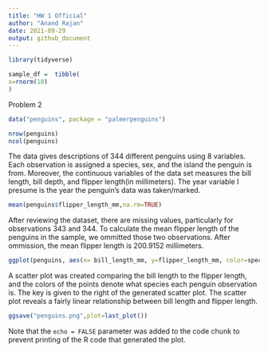 ```yaml
---
title: "HW 1 Official"
author: "Anand Rajan"
date: 2021-09-29
output: github_document
---
```



```r
library(tidyverse)
```


```r
sample_df =  tibble(
x=rnorm(10)
)
```

Problem 2

```r

data("penguins", package = "palmerpenguins")

nrow(penguins)
ncol(penguins)
```

The data gives descriptions of 344 different penguins using 8 variables. Each observation is assigned a species, sex, and the island the penguin is from. Moreover, the continuous variables of the data set measures the bill length, bill depth, and flipper length(in millimeters). The year variable I presume is the year the penguin's data was taken/marked.


```r
mean(penguins$flipper_length_mm,na.rm=TRUE)
```

After reviewing the dataset, there are missing values, particularly for observations 343 and 344. To calculate the mean flipper length of the penguins in the sample, we ommitted those two observations. After ommission, the mean flipper length is 200.9152 millimeters. 


```r
ggplot(penguins, aes(x= bill_length_mm, y=flipper_length_mm, color=species)) + geom_point()
```

A scatter plot was created comparing the bill length to the flipper length, and the colors of the points denote what species each penguin observation is. The key is given to the right of the generated scatter plot. The scatter plot reveals a fairly linear relationship between bill length and flipper length.

```r
ggsave("penguins.png",plot=last_plot())
```


Note that the `echo = FALSE` parameter was added to the code chunk to prevent printing of the R code that generated the plot.
